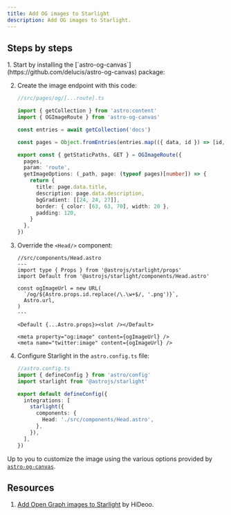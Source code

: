 ```yaml
---
title: Add OG images to Starlight
description: Add OG images to Starlight.
---
```



## Steps by steps

<Steps>
1.  Start by installing the [`astro-og-canvas`](https://github.com/delucis/astro-og-canvas) package:
    <PackageManagerCommand command="add astro-og-canvas"/>

2.  Create the image endpoint with this code:
    ```ts
    //src/pages/og/[...route].ts
    
    import { getCollection } from 'astro:content'
    import { OGImageRoute } from 'astro-og-canvas'

    const entries = await getCollection('docs')

    const pages = Object.fromEntries(entries.map(({ data, id }) => [id, { data }]))

    export const { getStaticPaths, GET } = OGImageRoute({
      pages,
      param: 'route',
      getImageOptions: (_path, page: (typeof pages)[number]) => {
        return {
          title: page.data.title,
          description: page.data.description,
          bgGradient: [[24, 24, 27]],
          border: { color: [63, 63, 70], width: 20 },
          padding: 120,
        }
      },
    })
    ```

3.  Override the `<Head/>` component:
    ```astro
    //src/components/Head.astro
    ---
    import type { Props } from '@astrojs/starlight/props'
    import Default from '@astrojs/starlight/components/Head.astro'

    const ogImageUrl = new URL(
      `/og/${Astro.props.id.replace(/\.\w+$/, '.png')}`,
      Astro.url,
    )
    ---

    <Default {...Astro.props}><slot /></Default>

    <meta property="og:image" content={ogImageUrl} />
    <meta name="twitter:image" content={ogImageUrl} />
    ```

4.  Configure Starlight in the `astro.config.ts` file:

    ```ts ins={8-10}
    //astro.config.ts
    import { defineConfig } from 'astro/config'
    import starlight from '@astrojs/starlight'

    export default defineConfig({
      integrations: [
        starlight({
          components: {
            Head: './src/components/Head.astro',
          },
        }),
      ],
    })
    ```
</Steps>

Up to you to customize the image using the various options provided by [`astro-og-canvas`](https://github.com/delucis/astro-og-canvas/tree/latest/packages/astro-og-canvas#image-options).

## Resources

1. [Add Open Graph images to Starlight](https://hideoo.dev/notes/starlight-og-images) by HiDeoo.
